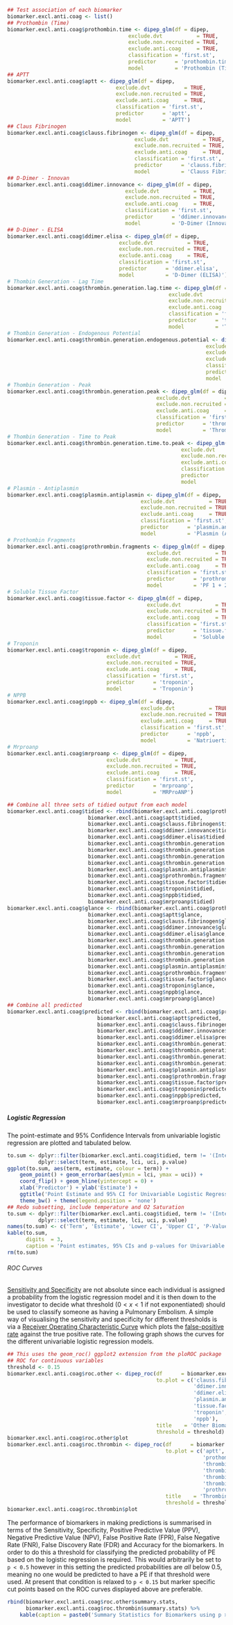 ```r
## Test association of each biomarker
biomarker.excl.anti.coag <- list()
## Prothombin (Time)
biomarker.excl.anti.coag$prothombin.time <- dipep_glm(df = dipep,
                                       exclude.dvt           = TRUE,
                                       exclude.non.recruited = TRUE,
                                       exclude.anti.coag     = TRUE,
                                       classification = 'first.st',
                                       predictor      = 'prothombin.time',
                                       model          = 'Prothombin (Time)')
## APTT
biomarker.excl.anti.coag$aptt <- dipep_glm(df = dipep,
                                   exclude.dvt           = TRUE,
                                   exclude.non.recruited = TRUE,
                                   exclude.anti.coag     = TRUE,
                                   classification = 'first.st',
                                   predictor      = 'aptt',
                                   model          = 'APTT')
## Claus Fibrinogen
biomarker.excl.anti.coag$clauss.fibrinogen <- dipep_glm(df = dipep,
                                         exclude.dvt           = TRUE,
                                         exclude.non.recruited = TRUE,
                                         exclude.anti.coag     = TRUE,
                                         classification = 'first.st',
                                         predictor      = 'clauss.fibrinogen',
                                         model          = 'Clauss Fibrinogen')
## D-Dimer - Innovan
biomarker.excl.anti.coag$ddimer.innovance <- dipep_glm(df = dipep,
                                      exclude.dvt           = TRUE,
                                      exclude.non.recruited = TRUE,
                                      exclude.anti.coag     = TRUE,
                                      classification = 'first.st',
                                      predictor      = 'ddimer.innovance',
                                      model          = 'D-Dimer (Innovance)')
## D-Dimer - ELISA
biomarker.excl.anti.coag$ddimer.elisa <- dipep_glm(df = dipep,
                                    exclude.dvt           = TRUE,
                                    exclude.non.recruited = TRUE,
                                    exclude.anti.coag     = TRUE,
                                    classification = 'first.st',
                                    predictor      = 'ddimer.elisa',
                                    model          = 'D-Dimer (ELISA)')
# Thombin Generation - Lag Time
biomarker.excl.anti.coag$thrombin.generation.lag.time <- dipep_glm(df = dipep,
                                                    exclude.dvt           = TRUE,
                                                    exclude.non.recruited = TRUE,
                                                    exclude.anti.coag     = TRUE,
                                                    classification = 'first.st',
                                                    predictor      = 'thrombin.generation.lag.time',
                                                    model          = 'Thrombin Generation (Lag Time)')
# Thombin Generation - Endogenous Potential
biomarker.excl.anti.coag$thrombin.generation.endogenous.potential <- dipep_glm(df = dipep,
                                                                exclude.dvt           = TRUE,
                                                                exclude.non.recruited = TRUE,
                                                                exclude.anti.coag     = TRUE,
                                                                classification = 'first.st',
                                                                predictor      = 'thrombin.generation.endogenous.potential',
                                                                model          = 'Thrombin Generation (Endogenous Potential)')
# Thombin Generation - Peak
biomarker.excl.anti.coag$thrombin.generation.peak <- dipep_glm(df = dipep,
                                                exclude.dvt           = TRUE,
                                                exclude.non.recruited = TRUE,
                                                exclude.anti.coag     = TRUE,
                                                classification = 'first.st',
                                                predictor      = 'thrombin.generation.peak',
                                                model          = 'Thrombin Generation (Peak)')
# Thombin Generation - Time to Peak
biomarker.excl.anti.coag$thrombin.generation.time.to.peak <- dipep_glm(df = dipep,
                                                        exclude.dvt           = TRUE,
                                                        exclude.non.recruited = TRUE,
                                                        exclude.anti.coag     = TRUE,
                                                        classification = 'first.st',
                                                        predictor      = 'thrombin.generation.time.to.peak',
                                                        model          = 'Thrombin Generation (Time to Peak)')
# Plasmin - Antiplasmin
biomarker.excl.anti.coag$plasmin.antiplasmin <- dipep_glm(df = dipep,
                                           exclude.dvt           = TRUE,
                                           exclude.non.recruited = TRUE,
                                           exclude.anti.coag     = TRUE,
                                           classification = 'first.st',
                                           predictor      = 'plasmin.antiplasmin',
                                           model          = 'Plasmin (Antiplasmin)')
# Prothombin Fragments
biomarker.excl.anti.coag$prothrombin.fragments <- dipep_glm(df = dipep,
                                             exclude.dvt           = TRUE,
                                             exclude.non.recruited = TRUE,
                                             exclude.anti.coag     = TRUE,
                                             classification = 'first.st',
                                             predictor      = 'prothrombin.fragments',
                                             model          = 'PF 1 + 2')
# Soluble Tissue Factor
biomarker.excl.anti.coag$tissue.factor <- dipep_glm(df = dipep,
                                             exclude.dvt           = TRUE,
                                             exclude.non.recruited = TRUE,
                                             exclude.anti.coag     = TRUE,
                                             classification = 'first.st',
                                             predictor      = 'tissue.factor',
                                             model          = 'Soluble Tissue Factor')
# Troponin
biomarker.excl.anti.coag$troponin <- dipep_glm(df = dipep,
                                exclude.dvt           = TRUE,
                                exclude.non.recruited = TRUE,
                                exclude.anti.coag     = TRUE,
                                classification = 'first.st',
                                predictor      = 'troponin',
                                model          = 'Troponin')
# NPPB
biomarker.excl.anti.coag$nppb <- dipep_glm(df = dipep,
                                           exclude.dvt           = TRUE,
                                           exclude.non.recruited = TRUE,
                                           exclude.anti.coag     = TRUE,
                                           classification = 'first.st',
                                           predictor      = 'nppb',
                                           model          = 'Natriuertic Peptide')
# Mrproanp
biomarker.excl.anti.coag$mrproanp <- dipep_glm(df = dipep,
                                exclude.dvt           = TRUE,
                                exclude.non.recruited = TRUE,
                                exclude.anti.coag     = TRUE,
                                classification = 'first.st',
                                predictor      = 'mrproanp',
                                model          = 'MRProANP')

## Combine all three sets of tidied output from each model
biomarker.excl.anti.coag$tidied <- rbind(biomarker.excl.anti.coag$prothombin.time$tidied,
                          biomarker.excl.anti.coag$aptt$tidied,
                          biomarker.excl.anti.coag$clauss.fibrinogen$tidied,
                          biomarker.excl.anti.coag$ddimer.innovance$tidied,
                          biomarker.excl.anti.coag$ddimer.elisa$tidied,
                          biomarker.excl.anti.coag$thrombin.generation.lag.time$tidied,
                          biomarker.excl.anti.coag$thrombin.generation.endogenous.potential$tidied,
                          biomarker.excl.anti.coag$thrombin.generation.peak$tidied,
                          biomarker.excl.anti.coag$thrombin.generation.time.to.peak$tidied,
                          biomarker.excl.anti.coag$plasmin.antiplasmin$tidied,
                          biomarker.excl.anti.coag$prothrombin.fragments$tidied,
                          biomarker.excl.anti.coag$tissue.factor$tidied,
                          biomarker.excl.anti.coag$troponin$tidied,
                          biomarker.excl.anti.coag$nppb$tidied,
                          biomarker.excl.anti.coag$mrproanp$tidied)
biomarker.excl.anti.coag$glance <- rbind(biomarker.excl.anti.coag$prothombin.time$glance,
                          biomarker.excl.anti.coag$aptt$glance,
                          biomarker.excl.anti.coag$clauss.fibrinogen$glance,
                          biomarker.excl.anti.coag$ddimer.innovance$glance,
                          biomarker.excl.anti.coag$ddimer.elisa$glance,
                          biomarker.excl.anti.coag$thrombin.generation.lag.time$glance,
                          biomarker.excl.anti.coag$thrombin.generation.endogenous.potential$glance,
                          biomarker.excl.anti.coag$thrombin.generation.peak$glance,
                          biomarker.excl.anti.coag$thrombin.generation.time.to.peak$glance,
                          biomarker.excl.anti.coag$plasmin.antiplasmin$glance,
                          biomarker.excl.anti.coag$prothrombin.fragments$glance,
                          biomarker.excl.anti.coag$tissue.factor$glance,
                          biomarker.excl.anti.coag$troponin$glance,
                          biomarker.excl.anti.coag$nppb$glance,
                          biomarker.excl.anti.coag$mrproanp$glance)
## Combine all predicted
biomarker.excl.anti.coag$predicted <- rbind(biomarker.excl.anti.coag$prothombin.time$predicted,
                             biomarker.excl.anti.coag$aptt$predicted,
                             biomarker.excl.anti.coag$clauss.fibrinogen$predicted,
                             biomarker.excl.anti.coag$ddimer.innovance$predicted,
                             biomarker.excl.anti.coag$ddimer.elisa$predicted,
                             biomarker.excl.anti.coag$thrombin.generation.lag.time$predicted,
                             biomarker.excl.anti.coag$thrombin.generation.endogenous.potential$predicted,
                             biomarker.excl.anti.coag$thrombin.generation.peak$predicted,
                             biomarker.excl.anti.coag$thrombin.generation.time.to.peak$predicted,
                             biomarker.excl.anti.coag$plasmin.antiplasmin$predicted,
                             biomarker.excl.anti.coag$prothrombin.fragments$predicted,
                             biomarker.excl.anti.coag$tissue.factor$predicted,
                             biomarker.excl.anti.coag$troponin$predicted,
                             biomarker.excl.anti.coag$nppb$predicted,
                             biomarker.excl.anti.coag$mrproanp$predicted)


```

##### Logistic Regression

The point-estimate and 95% Confidence Intervals from univariable logistic regression are plotted and tabulated below.

```r
to.sum <- dplyr::filter(biomarker.excl.anti.coag$tidied, term != '(Intercept)') %>%
          dplyr::select(term, estimate, lci, uci, p.value)
ggplot(to.sum, aes(term, estimate, colour = term)) +
    geom_point() + geom_errorbar(aes(ymin = lci, ymax = uci)) +
    coord_flip() + geom_hline(yintercept = 0) +
    xlab('Predictor') + ylab('Estimate') +
    ggtitle('Point Estimate and 95% CI for Univariable Logistic Regression of Biomarkers') +
    theme_bw() + theme(legend.position = 'none')
## Redo subsetting, include temperature and O2 Saturation
to.sum <- dplyr::filter(biomarker.excl.anti.coag$tidied, term != '(Intercept)') %>%
          dplyr::select(term, estimate, lci, uci, p.value)
names(to.sum) <- c('Term', 'Estimate', 'Lower CI', 'Upper CI', 'P-Value')
kable(to.sum,
      digits  = 3,
      caption = 'Point estimates, 95% CIs and p-values for Univariable Regression')
rm(to.sum)

```

###### ROC Curves

[Sensitivity and Specificity](https://en.wikipedia.org/wiki/Sensitivity_and_specificity) are not absolute since each individual is assigned a probability from the logistic regression model and it is then down to the investigator to decide what threshold ($0 < x < 1$ if not exponentiated) should be used to classify someone as having a Pulmonary Embolism.  A simple way of visualising the sensitivity and specificity for different thresholds is via a [Receiver Operating Characteristic Curve](https://en.wikipedia.org/wiki/Receiver_operating_characteristic) which plots the [false-positive rate](https://en.wikipedia.org/wiki/False_positive_rate) against the true positive rate.  The following graph shows the curves for the different univariable logistic regression models.

```r
## This uses the geom_roc() ggplot2 extension from the ploROC package
## ROC for continuous variables
threshold <- 0.15
biomarker.excl.anti.coag$roc.other <- dipep_roc(df      = biomarker.excl.anti.coag$predicted,
                                                to.plot = c('clauss.fibrinogen',
                                                            'ddimer.innovance',
                                                            'ddimer.elisa',
                                                            'plasmin.antiplasmin',
                                                            'tissue.factor',
                                                            'troponin',
                                                            'nppb'),
                                                title    = 'Other Biomarkers',
                                                threshold = threshold)
biomarker.excl.anti.coag$roc.other$plot
biomarker.excl.anti.coag$roc.thrombin <- dipep_roc(df      = biomarker.excl.anti.coag$predicted,
                                                   to.plot = c('aptt',
                                                               'prothombin.time',
                                                               'thrombin.generation.lag.time',
                                                               'thrombin.generation.endogenous.potential',
                                                               'thrombin.generation.peak',
                                                               'thrombin.generation.time.to.peak',
                                                               'prothrombin.fragments'),
                                                   title    = 'Thrombin/Prothombin Biomarkers',
                                                   threshold = threshold)
biomarker.excl.anti.coag$roc.thrombin$plot

```

The performance of biomarkers in making predictions is summarised in terms of the Sensitivity, Specificity, Positive Predictive Value (PPV), Negative Predictive Value (NPV), False Positive Rate (FPR), False Negative Rate (FNR), False Discovery Rate (FDR) and Accuracy for the biomarkers.  In order to do this a threshold for classifying the predicted probability of PE based on the logistic regression is required.  This would arbitrarily be set to `p < 0.5` however in this setting the predicted probabilities are *all* below 0.5, meaning no one would be predicted to have a PE if that threshold were used.  At present that condition is relaxed to `p < 0.15` but marker specific cut points based on the ROC curves displayed above are preferable.


```r
rbind(biomarker.excl.anti.coag$roc.other$summary.stats,
      biomarker.excl.anti.coag$roc.thrombin$summary.stats) %>%
    kable(caption = paste0('Summary Statistics for Biomarkers using p > ', threshold, ' to classify predicted probabilities as PE.'))


```
